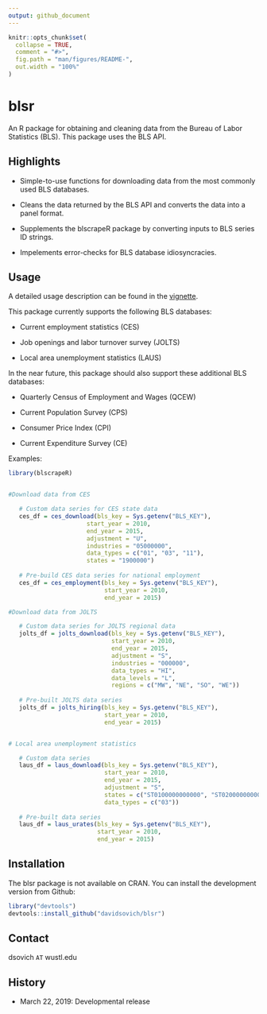 ```yaml
---
output: github_document
---
```


<!-- README.md is generated from README.Rmd. Please edit that file -->

```r
knitr::opts_chunk$set(
  collapse = TRUE,
  comment = "#>",
  fig.path = "man/figures/README-",
  out.width = "100%"
)
```
# blsr

An R package for obtaining and cleaning data from the Bureau of Labor Statistics (BLS). This package uses the BLS API. 

## Highlights

- Simple-to-use functions for downloading data from the most commonly used BLS databases. 

- Cleans the data returned by the BLS API and converts the data into a panel format. 

- Supplements the blscrapeR package by converting inputs to BLS series ID strings.

- Impelements error-checks for BLS database idiosyncracies.  

## Usage

A detailed usage description can be found in the [vignette](https://github.com/davidsovich/blsr/blob/master/vignettes/blsr.pdf). 

This package currently supports the following BLS databases:

- Current employment statistics (CES)

- Job openings and labor turnover survey (JOLTS)

- Local area unemployment statistics (LAUS)

In the near future, this package should also support these additional BLS databases:

- Quarterly Census of Employment and Wages (QCEW)

- Current Population Survey (CPS)

- Consumer Price Index (CPI)

- Current Expenditure Survey (CE)

Examples:

```r
library(blscrapeR)


#Download data from CES

   # Custom data series for CES state data
   ces_df = ces_download(bls_key = Sys.getenv("BLS_KEY"),
                      start_year = 2010,
                      end_year = 2015,
                      adjustment = "U",
                      industries = "05000000",
                      data_types = c("01", "03", "11"),
                      states = "1900000")
   
   # Pre-build CES data series for national employment
   ces_df = ces_employment(bls_key = Sys.getenv("BLS_KEY"),
                           start_year = 2010,
                           end_year = 2015)

#Download data from JOLTS

   # Custom data series for JOLTS regional data
   jolts_df = jolts_download(bls_key = Sys.getenv("BLS_KEY"),
                             start_year = 2010,
                             end_year = 2015,
                             adjustment = "S",
                             industries = "000000",
                             data_types = "HI",
                             data_levels = "L",
                             regions = c("MW", "NE", "SO", "WE"))
   
   # Pre-built JOLTS data series
   jolts_df = jolts_hiring(bls_key = Sys.getenv("BLS_KEY"),
                           start_year = 2010,
                           end_year = 2015)


# Local area unemployment statistics

   # Custom data series
   laus_df = laus_download(bls_key = Sys.getenv("BLS_KEY"),
                           start_year = 2010,
                           end_year = 2015,
                           adjustment = "S", 
                           states = c("ST0100000000000", "ST0200000000000"), 
                           data_types = c("03"))
   
   # Pre-built data series
   laus_df = laus_urates(bls_key = Sys.getenv("BLS_KEY"),
                         start_year = 2010,
                         end_year = 2015)

```

## Installation

The blsr package is not available on CRAN. You can install the development version from Github:

```r
library("devtools")
devtools::install_github("davidsovich/blsr")
```

## Contact

dsovich `AT` wustl.edu

## History

- March 22, 2019: Developmental release
